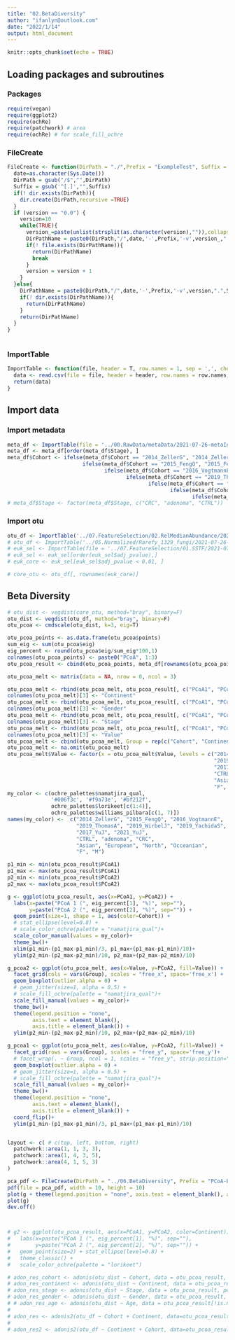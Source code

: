 ```yaml
---
title: "02.BetaDiversity"
author: "ifanlyn@outlook.com"
date: "2022/1/14"
output: html_document
---
```


```r
knitr::opts_chunk$set(echo = TRUE)
```

## Loading packages and subroutines {.tabset}

### Packages

```r
require(vegan)
require(ggplot2)
require(ochRe)
require(patchwork) # area
require(ochRe) # for scale_fill_ochre
```

### FileCreate

```r
FileCreate <- function(DirPath = "./",Prefix = "ExampleTest", Suffix = "pdf", version = "0.0"){
  date=as.character(Sys.Date())
  DirPath = gsub("/$","",DirPath)
  Suffix = gsub('^[.]',"",Suffix)
  if(! dir.exists(DirPath)){
    dir.create(DirPath,recursive =TRUE)
  }
  if (version == "0.0") {
    version=10
    while(TRUE){
      version_=paste(unlist(strsplit(as.character(version),"")),collapse=".")
      DirPathName = paste0(DirPath,"/",date,'-',Prefix,'-v',version_,".",Suffix)
      if(! file.exists(DirPathName)){
        return(DirPathName)
        break
      }
      version = version + 1
    }
  }else{
    DirPathName = paste0(DirPath,"/",date,'-',Prefix,'-v',version,".",Suffix)
    if(! dir.exists(DirPathName)){
      return(DirPathName)
    }
    return(DirPathName)
  }
}
  
```

### ImportTable

```r
ImportTable <- function(file, header = T, row.names = 1, sep = ',', check.names = FALSE, ...){
  data <- read.csv(file = file, header = header, row.names = row.names, sep = sep, check.names = check.names, ...)
  return(data)
}
```

## Import data {.tabset}

### Import metadata

```r
meta_df <- ImportTable(file = '../00.RawData/metaData/2021-07-26-metaInfo-subgroup_1329-v6.0.csv')
meta_df <- meta_df[order(meta_df$Stage), ]
meta_df$Cohort <- ifelse(meta_df$Cohort == "2014_ZellerG", "2014_ZellerG", 
                        ifelse(meta_df$Cohort == "2015_FengQ", "2015_FengQ", 
                               ifelse(meta_df$Cohort == "2016_VogtmannE", "2016_VogtmannE", 
                                      ifelse(meta_df$Cohort == "2019_Thom", "2019_ThomasAM", 
                                             ifelse(meta_df$Cohort == "2019_WirbelJ", "2019_WirbelJ", 
                                                    ifelse(meta_df$Cohort == "2019_Yachida", "2019_YachidaS", 
                                                           ifelse(meta_df$Cohort == "2021_JunY_1", "2017_YuJ","2021_YuJ")))))))
# meta_df$Stage <- factor(meta_df$Stage, c("CRC", "adenoma", "CTRL"))
```

### Import otu

```r
otu_df <- ImportTable('../07.FeatureSelection/02.RelMedianAbundance/2021-07-30-normalized-0.1%-RelMedianAbundance-matrix-v1.0.0.csv')
# otu_df <- ImportTable('../05.Normalized/Rarefy_1329_fungi/2021-07-26-RelativeAbundance_matrix-v1.0.csv') %>% t() %>% as.data.frame()
# euk_sel <- ImportTable(file = '../07.FeatureSelection/01.SSTF/2021-07-30-wilcoxon-all-v1.0.0.csv')
# euk_sel <- euk_sel[order(euk_sel$adj_pvalue),]
# euk_core <- euk_sel[euk_sel$adj_pvalue < 0.01, ]

# core_otu <- otu_df[, rownames(euk_core)]
```

## Beta Diversity

```r
# otu_dist <- vegdist(core_otu, method="bray", binary=F)
otu_dist <- vegdist(otu_df, method="bray", binary=F)
otu_pcoa <- cmdscale(otu_dist, k=3, eig=T)

otu_pcoa_points <- as.data.frame(otu_pcoa$points)
sum_eig <- sum(otu_pcoa$eig)
eig_percent <- round(otu_pcoa$eig/sum_eig*100,1)
colnames(otu_pcoa_points) <- paste0("PCoA", 1:3)
otu_pcoa_result <- cbind(otu_pcoa_points, meta_df[rownames(otu_pcoa_points), ])

otu_pcoa_melt <- matrix(data = NA, nrow = 0, ncol = 3)

otu_pcoa_melt <- rbind(otu_pcoa_melt, otu_pcoa_result[, c("PCoA1", "PCoA2", "Cohort")])
colnames(otu_pcoa_melt)[3] <- "Continent"
otu_pcoa_melt <- rbind(otu_pcoa_melt, otu_pcoa_result[, c("PCoA1", "PCoA2", "Continent")])
colnames(otu_pcoa_melt)[3] <- "Gender"
otu_pcoa_melt <- rbind(otu_pcoa_melt, otu_pcoa_result[, c("PCoA1", "PCoA2", "Gender")])
colnames(otu_pcoa_melt)[3] <- "Stage"
otu_pcoa_melt <- rbind(otu_pcoa_melt, otu_pcoa_result[, c("PCoA1", "PCoA2", "Stage")])
colnames(otu_pcoa_melt)[3] <- "Value"
otu_pcoa_melt <- cbind(otu_pcoa_melt, Group = rep(c("Cohort", "Continent", "Gender", "Stage"), each = nrow(otu_pcoa_result)))
otu_pcoa_melt <- na.omit(otu_pcoa_melt)
otu_pcoa_melt$Value <- factor(x = otu_pcoa_melt$Value, levels = c("2014_ZellerG", "2015_FengQ", "2016_VogtmannE", 
                                                                  "2019_ThomasAM", "2019_WirbelJ", "2019_YachidaS", 
                                                                  "2017_YuJ", "2021_YuJ",
                                                                  "CTRL", "adenoma", "CRC",
                                                                  "Asian", "European", "North", "Occeanian", 
                                                                  "F", "M"))
my_color <- c(ochre_palettes$namatjira_qual,
              '#006f3c', '#f9a73e', '#bf212f',
              ochre_palettes$lorikeet[c(1:4)],
              ochre_palettes$williams_pilbara[c(1, 7)])
names(my_color) <-  c("2014_ZellerG", "2015_FengQ", "2016_VogtmannE", 
                      "2019_ThomasA", "2019_WirbelJ", "2019_YachidaS", 
                      "2017_YuJ", "2021_YuJ",
                      "CTRL", "adenoma", "CRC",
                      "Asian", "European", "North", "Occeanian", 
                      "F", "M")

p1_min <- min(otu_pcoa_result$PCoA1)
p1_max <- max(otu_pcoa_result$PCoA1)
p2_min <- min(otu_pcoa_result$PCoA2)
p2_max <- max(otu_pcoa_result$PCoA2)

g <- ggplot(otu_pcoa_result, aes(x=PCoA1, y=PCoA2)) +
  labs(x=paste("PCoA 1 (", eig_percent[1], "%)", sep=""),
       y=paste("PCoA 2 (", eig_percent[2], "%)", sep="")) +
  geom_point(size=1, shape = 1, aes(color=Cohort)) + 
  # stat_ellipse(level=0.8) +
  # scale_color_ochre(palette = "namatjira_qual")+
  scale_color_manual(values = my_color)+
  theme_bw()+
  xlim(p1_min-(p1_max-p1_min)/3, p1_max+(p1_max-p1_min)/10)+
  ylim(p2_min-(p2_max-p2_min)/10, p2_max+(p2_max-p2_min)/10)

g_pcoa2 <- ggplot(otu_pcoa_melt, aes(x=Value, y=PCoA2, fill=Value)) +
  facet_grid(cols = vars(Group), scales = "free_x", space='free_x') +
  geom_boxplot(outlier.alpha = 0) +
  # geom_jitter(size=1, alpha = 0.5) + 
  # scale_fill_ochre(palette = "namatjira_qual")+
  scale_fill_manual(values = my_color)+
  theme_bw()+
  theme(legend.position = "none", 
        axis.text = element_blank(),
        axis.title = element_blank()) +
  ylim(p2_min-(p2_max-p2_min)/10, p2_max+(p2_max-p2_min)/10)

g_pcoa1 <- ggplot(otu_pcoa_melt, aes(x=Value, y=PCoA2, fill=Value)) +
  facet_grid(rows = vars(Group), scales = "free_y", space='free_y')+
  # facet_wrap(. ~ Group, ncol = 1, scales = "free_y", strip.position="right", space='free') +
  geom_boxplot(outlier.alpha = 0) +
  # geom_jitter(size=1, alpha = 0.5) + 
  # scale_fill_ochre(palette = "namatjira_qual")+  
  scale_fill_manual(values = my_color)+
  theme_bw()+
  theme(legend.position = "none",
        axis.text = element_blank(),
        axis.title = element_blank()) + 
  coord_flip()+
  ylim(p1_min-(p1_max-p1_min)/3, p1_max+(p1_max-p1_min)/10)


layout <- c( # c(top, left, bottom, right)
  patchwork::area(1, 1, 3, 3),
  patchwork::area(1, 4, 3, 5),
  patchwork::area(4, 1, 5, 3)
)

pca_pdf <- FileCreate(DirPath = "../06.BetaDiversity", Prefix = "PCoA-Bray", Suffix = 'pdf')
pdf(file = pca_pdf, width = 10, height = 10)
plot(g + theme(legend.position = "none", axis.text = element_blank(), axis.title = element_blank()) + g_pcoa2 + g_pcoa1 + plot_layout(design = layout))
plot(g)
dev.off()



# g2 <- ggplot(otu_pcoa_result, aes(x=PCoA1, y=PCoA2, color=Continent)) +
#   labs(x=paste("PCoA 1 (", eig_percent[1], "%)", sep=""),
#        y=paste("PCoA 2 (", eig_percent[2], "%)", sep="")) +
#   geom_point(size=2) + stat_ellipse(level=0.8) +
#   theme_classic() +
#   scale_color_ochre(palette = "lorikeet")

# adon_res_cohort <- adonis(otu_dist ~ Cohort, data = otu_pcoa_result, perm = 999)
# adon_res_continent <- adonis(otu_dist ~ Continent, data = otu_pcoa_result, perm = 999)
# adon_res_stage <- adonis(otu_dist ~ Stage, data = otu_pcoa_result, perm = 999)
# adon_res_gender <- adonis(otu_dist ~ Gender, data = otu_pcoa_result, perm = 999)
# # adon_res_age <- adonis(otu_dist ~ Age, data = otu_pcoa_result[!is.na(otu_pcoa_result$Age),], perm = 999)
# 
# adon_res <- adonis2(otu_df ~ Cohort + Continent, data=otu_pcoa_result, permutations=999, by="margin")
# 
# adon_res2 <- adonis2(otu_df ~ Continent + Cohort, data=otu_pcoa_result, permutations=999, by="margin")


```







